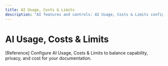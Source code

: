 ```yaml
---
title: AI Usage, Costs & Limits
description: "AI features and controls: AI Usage, Costs & Limits configuration and guidance."
---
```


# AI Usage, Costs & Limits

[Reference] Configure AI Usage, Costs & Limits to balance capability, privacy, and cost for your documentation.
